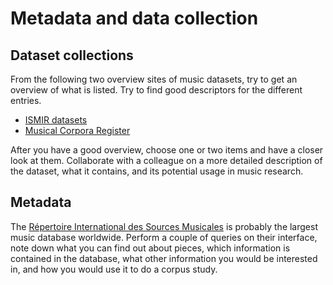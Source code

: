 # Metadata and data collection

## Dataset collections

::: {.callout-tip}

From the following two overview sites of music datasets, 
try to get an overview of what is listed. Try to find good
descriptors for the different entries.

- [ISMIR datasets](https://www.ismir.net/resources/datasets/)
- [Musical Corpora Register](https://github.com/dharasim/MCR/wiki)

After you have a good overview, choose one or two items
and have a closer look at them. Collaborate with a colleague
on a more detailed description of the dataset, what it contains,
and its potential usage in music research.
:::


## Metadata

:::{.callout-tip}

The [Répertoire International des Sources Musicales](https://rism.online/)
is probably the largest music database worldwide. 
Perform a couple of queries on their interface, note down what you can find 
out about pieces, which information is contained in the database, 
what other information you would be interested in, and how you would use it 
to do a corpus study.
:::
